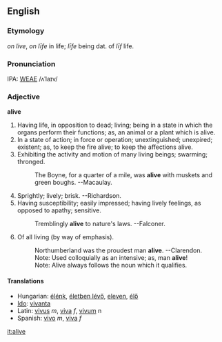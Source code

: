 ==English==

===Etymology===
{{OE.}} ''on live'', {{AS.}} ''on li&#772;fe'' in life; ''li&#772;fe'' being dat. of ''li&#772;f'' life.

===Pronunciation===
IPA: [[WEAE]] /ʌˈlaɪv/

===Adjective===
'''alive'''
# Having life, in opposition to dead; living; being in a state in which the organs perform their functions; as, an animal or a plant which is alive.
# In a state of action; in force or operation; unextinguished; unexpired; existent; as, to keep the fire alive; to keep the affections alive.
# Exhibiting the activity and motion of many living beings; swarming; thronged.
#:    The Boyne, for a quarter of a mile, was '''alive''' with muskets and green boughs. --Macaulay.
# Sprightly; lively; brisk. --Richardson.
# Having susceptibility; easily impressed; having lively feelings, as opposed to apathy; sensitive.
#:    Tremblingly '''alive''' to nature's laws. --Falconer.
# Of all living (by way of emphasis).
#:    Northumberland was the proudest man '''alive'''. --Clarendon.
#:    Note: Used colloquially as an intensive; as, man '''alive'''!
#:    Note: Alive always follows the noun which it qualifies.
<!-- material copied from Webster's Revised Unabridged Dictionary (1913) -->

====Translations====
*Hungarian: [[élénk]], [[életben lévő]], [[eleven]], [[élő]]
*[[Ido]]: [[vivanta]]
*Latin: [[vivum|vivus]] ''m'', [[vivum|viva]] ''f'', [[vivum]] n
*Spanish: [[vivo]] ''m'', [[vivo|viva]] ''f''

[[it:alive]]